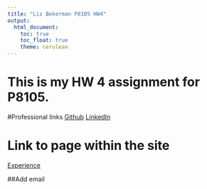 ```yaml
---
title: "Liz Bekerman P8105 HW4"
output: 
  html_document:
    toc: true
    toc_float: true
    theme: cerulean
---
```


# This is my HW 4 assignment for P8105.

#Professional links
[Github](https://github.com/eb3516)
[LinkedIn](https://www.linkedin.com/in/ehb1013/)

# Link to page within the site
[Experience](experience.html)

##Add email
